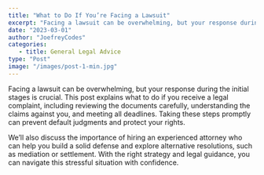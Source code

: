 ```yaml
---
title: "What to Do If You’re Facing a Lawsuit"
excerpt: "Facing a lawsuit can be overwhelming, but your response during the initial stages is crucial."
date: "2023-03-01"
author: "JoefreyCodes"
categories:
   - title: General Legal Advice
type: "Post"
image: "/images/post-1-min.jpg"
---
```


Facing a lawsuit can be overwhelming, but your response during the initial stages is crucial. This post explains what to do if you receive a legal complaint, including reviewing the documents carefully, understanding the claims against you, and meeting all deadlines. Taking these steps promptly can prevent default judgments and protect your rights.

We’ll also discuss the importance of hiring an experienced attorney who can help you build a solid defense and explore alternative resolutions, such as mediation or settlement. With the right strategy and legal guidance, you can navigate this stressful situation with confidence.
